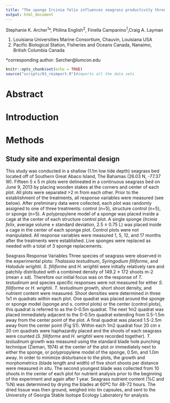```yaml
---
title: "The sponge Ircinia felix influences seagrass productivity through XX"
output: html_document
---
```

Stephanie K. Archer^1^*, Philina English^2^, Finella Campanino^1^,Craig A. Layman   
  
1. Louisiana Universities Marine Consortium, Chauvin, Louisiana USA
2. Pacific Biological Station, Fisheries and Oceans Canada, Nanaimo, British Columbia Canada  
  
*corresponding author: Sarcher@lumcon.edu

```r
knitr::opts_chunk$set(echo = TRUE)
source("scripts/03_reimport.R")#imports all the data sets
```

# Abstract  
  
# Introduction  
  
# Methods  
## Study site and experimental design  
This study was conducted in a shallow (1.1m low tide depth) seagrass bed located off of Southern Great Abaco Island, The Bahamas (26.03 N, -77.37 W). Fifteen 5 x 5 m plots were delineated in a continuous seagrass bed on June 9, 2013 by placing wooden stakes at the corners and center of each plot. All plots were separated >2 m from each other. Prior to the establishment of the treatments, all response variables were measured (see below). After preliminary data were collected, each plot was randomly assigned to one of three treatments: control (n=5), structure control (n=5), or sponge (n=5). A polypropylene model of a sponge was placed inside a cage at the center of each structure control plot. A single sponge (*Ircinia felix*, average volume ± standard deviation, 2.5 ± 0.75 L) was placed inside a cage in the center of each sponge plot.  Control plots were not manipulated. All response variables were measured 1, 5, 12, and 17 months after the treatments were established. Live sponges were replaced as needed with a total of 3 sponge replacements. 

Seagrass Response Variables
Three species of seagrass were observed in the experimental plots: *Thalassia testudinum*, *Syringodium filliforme*, and *Halodule wrightii*. *S. filliforme* and *H. wrightii* were initially relatively rare and patchily distributed with a combined density of 149.2 ± 172 shoots m-2 (mean ± sd).  Therefore our initial focus was on the response of *T. testudinum* and species specific responses were not measured for either *S. filliforme* or *H. wrightii*. *T. testudinum* growth, short shoot density, and nutrient content were measured.
Shoot densities were determined in three 1x1 m quadrats within each plot. One quadrat was placed around the sponge or sponge model (sponge and s. control plots) or the center (control plots), this quadrat is referred to as the 0-0.5m quadrat. The next 1m2 quadrat was placed immediately adjacent to the 0-0.5m quadrat extending from 0.5-1.5m away from the center point of the plot. A final quadrat was placed 1.5-2.5m away from the center point (Fig S1). Within each 1m2 quadrat four 20 cm x 20 cm quadrats were haphazardly placed and the shoots of each seagrass were counted (*S. filliforme* and *H. wrightii* were recorded together). *T. testudinum* growth was measured using the standard blade hole punching technique (Zieman, 1974) at the center of the plot or immediately next to either the sponge, or polypropylene model of the sponge, 0.5m, and 1.0m away. In order to minimize disturbance to the plots, the growth and morphometrics (blade length and width) of five short shoots per distance were measured *in situ*. The second youngest blade was collected from 10 shoots in the center of each plot for nutrient analysis prior to the beginning of the experiment and again after 1 year. Seagrass nutrient content (%C and %N) was determined by drying the blades at 60ºC for 48-72 hours. The dried tissue was then ground, weighed into tin capsules, and sent to the University of Georgia Stable Isotope Ecology Laboratory for analysis. 

